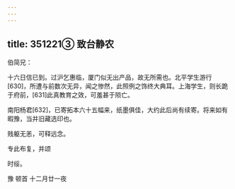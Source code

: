 ```yaml
---
---
---
```

title: 351221③ 致台静农
---




伯简兄：

十六日信已到。过沪乞惠临，厦门似无出产品，故无所需也。北平学生游行[630]，所遭与前数次无异，闻之惨然，此照例之饰终大典耳。上海学生，则长跪于府前，[631]此真教育之效，可羞甚于陨亡。

南阳杨君[632]，已寄拓本六十五幅来，纸墨俱佳，大约此后尚有续寄。将来如有暇豫，当并旧藏选印也。

贱躯无恙，可释远念。

专此布复，并颂

时绥。

豫 顿首 十二月廿一夜